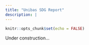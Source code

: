 ```yaml
---
title: "Unibas SDG Report"
description: |
---
```


```r
knitr::opts_chunk$set(echo = FALSE)
```

Under construction...